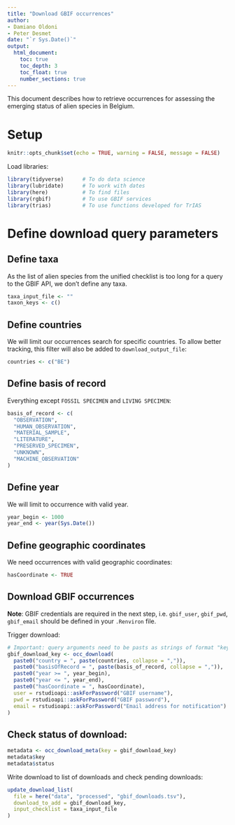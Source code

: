 ```yaml
---
title: "Download GBIF occurrences"
author:
- Damiano Oldoni
- Peter Desmet
date: "`r Sys.Date()`"
output:
  html_document:
    toc: true
    toc_depth: 3
    toc_float: true
    number_sections: true
---
```


This document describes how to retrieve occurrences for assessing the emerging status of alien species in Belgium.

# Setup

```r
knitr::opts_chunk$set(echo = TRUE, warning = FALSE, message = FALSE)
```

Load libraries:

```r
library(tidyverse)      # To do data science
library(lubridate)      # To work with dates
library(here)           # To find files
library(rgbif)          # To use GBIF services
library(trias)          # To use functions developed for TrIAS
```

# Define download query parameters

## Define taxa

As the list of alien species from the unified checklist is too long for a query to the GBIF API, we don't define any taxa.

```r
taxa_input_file <- ""
taxon_keys <- c()
```

## Define countries

We will limit our occurrences search for specific countries. To allow better tracking, this filter will also be added to `download_output_file`:

```r
countries <- c("BE")
```

## Define basis of record

Everything except `FOSSIL SPECIMEN` and `LIVING SPECIMEN`:

```r
basis_of_record <- c(
  "OBSERVATION", 
  "HUMAN_OBSERVATION",
  "MATERIAL_SAMPLE", 
  "LITERATURE", 
  "PRESERVED_SPECIMEN", 
  "UNKNOWN", 
  "MACHINE_OBSERVATION"
)
```

## Define year

We will limit to occurrence with valid year.

```r
year_begin <- 1000
year_end <- year(Sys.Date())
```

## Define geographic coordinates

We need occurrences with valid geographic coordinates:

```r
hasCoordinate <- TRUE
```

## Download GBIF occurrences

**Note**: GBIF credentials are required in the next step, i.e. `gbif_user`, `gbif_pwd`, `gbif_email` should be defined in your `.Renviron` file. 

Trigger download:

```r
# Important: query arguments need to be pasts as strings of format "key = value"
gbif_download_key <- occ_download(
  paste0("country = ", paste(countries, collapse = ",")),
  paste0("basisOfRecord = ", paste(basis_of_record, collapse = ",")),
  paste0("year >= ", year_begin),
  paste0("year <= ", year_end),
  paste0("hasCoordinate = ", hasCoordinate),
  user = rstudioapi::askForPassword("GBIF username"),
  pwd = rstudioapi::askForPassword("GBIF password"),
  email = rstudioapi::askForPassword("Email address for notification")
)
```

## Check status of download:

```r
metadata <- occ_download_meta(key = gbif_download_key)
metadata$key
metadata$status
```

Write download to list of downloads and check pending downloads:

```r
update_download_list(
  file = here("data", "processed", "gbif_downloads.tsv"), 
  download_to_add = gbif_download_key, 
  input_checklist = taxa_input_file
)
```
